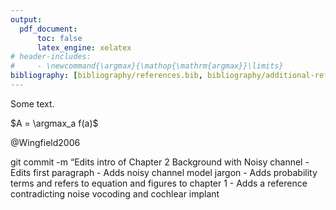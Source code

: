 ```yaml
---
output:
  pdf_document:
      toc: false
      latex_engine: xelatex
# header-includes:
#     - \newcommand{\argmax}{\mathop{\mathrm{argmax}}\limits}
bibliography: [bibliography/references.bib, bibliography/additional-references.bib]
---
```


Some text.

$A = \argmax_a f(a)$

```{=tex}
\begin{align} \label{eq:noisy-channel2}
\hat{m_p} &= \argmax_{m_p} P(m_p | u_p, N)\\ \label{eq:eq:noisy-channel3}
\hat{m_p} &= \argmax_{m_p} P(m_p | u_p) * P(u_p|u_i, N) * P(u_i | m_i) * P(m_i)
\end{align}
```
<!-- https://stackoverflow.com/questions/36174987/how-to-typeset-argmin-and-argmax-in-markdown#36175474 -->

```{=html}
<!--
It shows:
    -   the probability of inferring a meaning $m_p$ from a perceived utterance $u_p$ ($P(m_p | u_p)$)
    -   bottom-up auditory information, i.e., the probability of a listener hearing a particular utterance $u_p$ given that a speaker has uttered an utterance $u_i$ in a noisy channel $N$ ($P(u_p|u_i, N)$)
  - utterance encoding, i.e., the likelihood of an utterance/signal given a message from the speaker ($P(u_i|m_i)$)
    -   the probability of the message $m_i$ being sent by a speaker ($P(m_i)$)
    -   prior information (e.g., top-down semantic knowledge), i.e., the joint probability of an utterance $u_i$ and its intended meaning by a speaker $m_i$ ($P(u_i,m_i)$)
-->
```
@Wingfield2006

git commit -m "Edits intro of Chapter 2 Background with Noisy channel
- Edits first paragraph
- Adds noisy channel model jargon
- Adds probability terms and refers to equation and figures to chapter 1
- Adds a reference contradicting noise vocoding and cochlear implant
